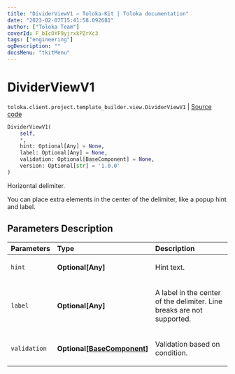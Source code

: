```yaml
---
title: "DividerViewV1 — Toloka-Kit | Toloka documentation"
date: "2023-02-07T15:41:58.092681"
author: ["Toloka Team"]
coverId: F_bIcOYF9yjrxkPZrXc3
tags: ["engineering"]
ogDescription: ""
docsMenu: "tkitMenu"
---
```


# DividerViewV1
`toloka.client.project.template_builder.view.DividerViewV1` | [Source code](https://github.com/Toloka/toloka-kit/blob/v1.1.3/src/client/project/template_builder/view.py#L164)

```python
DividerViewV1(
    self,
    *,
    hint: Optional[Any] = None,
    label: Optional[Any] = None,
    validation: Optional[BaseComponent] = None,
    version: Optional[str] = '1.0.0'
)
```

Horizontal delimiter.

You can place extra elements in the center of the delimiter, like a popup hint and label.

## Parameters Description

| Parameters | Type | Description |
| :----------| :----| :-----------|
`hint`|**Optional\[Any\]**|<p>Hint text.</p>
`label`|**Optional\[Any\]**|<p>A label in the center of the delimiter. Line breaks are not supported.</p>
`validation`|**Optional\[[BaseComponent](/docs/toloka-kit/reference/toloka.client.project.template_builder.base.BaseComponent)\]**|<p>Validation based on condition.</p>
